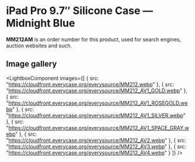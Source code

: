 
# iPad Pro 9.7″ Silicone Case — Midnight Blue

<Callout type='info' emoji='👉🏻'>**MM212AM** is an order number for this product, used for search engines, auction websites and such.</Callout>

## Image gallery

<LightboxComponent
    images={[
      {
        src: "https://cloudfront.everycase.org/everysource/MM212.webp"
      },
      {
        src: "https://cloudfront.everycase.org/everysource/MM212_AV1_GOLD.webp"
      },
      {
        src: "https://cloudfront.everycase.org/everysource/MM212_AV1_ROSEGOLD.webp"
      },
      {
        src: "https://cloudfront.everycase.org/everysource/MM212_AV1_SILVER.webp"
      },
      {
        src: "https://cloudfront.everycase.org/everysource/MM212_AV1_SPACE_GRAY.webp"
      },
      {
        src: "https://cloudfront.everycase.org/everysource/MM212_AV2.webp"
      },
      {
        src: "https://cloudfront.everycase.org/everysource/MM212_AV3.webp"
      },
      {
        src: "https://cloudfront.everycase.org/everysource/MM212_AV4.webp"
      }
    ]}
  />
